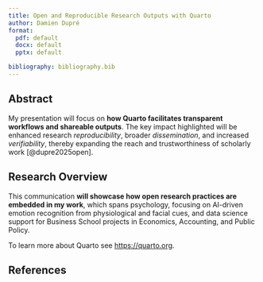 ```yaml
---
title: Open and Reproducible Research Outputs with Quarto
author: Damien Dupré
format:
  pdf: default
  docx: default
  pptx: default

bibliography: bibliography.bib
---
```


## Abstract 

My presentation will focus on **how Quarto facilitates transparent workflows and shareable outputs**. The key impact highlighted will be enhanced research *reproducibility*, broader *dissemination*, and increased *verifiability*, thereby expanding the reach and trustworthiness of scholarly work [@dupre2025open].

## Research Overview

This communication **will showcase how open research practices are embedded in my work**, which spans psychology, focusing on AI-driven emotion recognition from physiological and facial cues, and data science support for Business School projects in Economics, Accounting, and Public Policy.

To learn more about Quarto see <https://quarto.org>.

## References